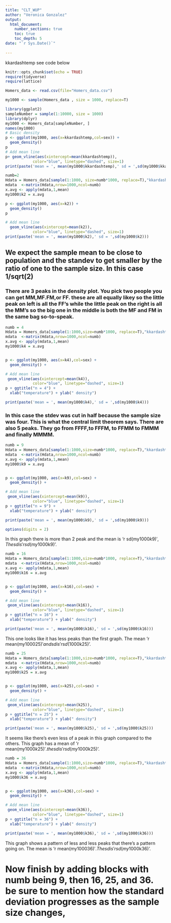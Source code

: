 ```yaml
---
title: "CLT_WUP"
author: "Veronica Gonzalez"
output: 
  html_document:
    number_sections: true
    toc: true
    toc_depth: 5
date: "`r Sys.Date()`"    
    
---
```


kkardashtemp  see code below

```r
knitr::opts_chunk$set(echo = TRUE)
require(tidyverse)
require(lattice)
```

```r
Homers_data <- read.csv(file="Homers_data.csv")

my1000 <- sample(Homers_data , size = 1000, replace=T)

```

```r

library(ggplot2)
sampleNumber = sample(1:10000, size = 1000)
library(dplyr)
my1000 <- Homers_data[sampleNumber, ]
names(my1000)
# Basic density
p <- ggplot(my1000, aes(x=kkardashtemp,col=sex)) + 
  geom_density()
p
# Add mean line
p+ geom_vline(aes(xintercept=mean(kkardashtemp)),
            color="blue", linetype="dashed", size=1)
print(paste('mean = ', mean(my1000$kkardashtemp),' sd = ',sd(my1000$kkardashtemp)))
```

```r
numb=2
Hdata = Homers_data[sample(1:1000, size=numb*1000, replace=T),"kkardashtemp"]
mdata  <-matrix(Hdata,nrow=1000,ncol=numb)
x.avg <- apply(mdata,1,mean)
my1000$k2 = x.avg

p <- ggplot(my1000, aes(x=k2)) + 
  geom_density() 
p

# Add mean line
  geom_vline(aes(xintercept=mean(k2)),
            color="blue", linetype="dashed", size=1)
print(paste('mean = ', mean(my1000$k2),' sd = ',sd(my1000$k2)))

```
## We expect the sample mean to be close to population and the standev to get smaller by the ratio of one to the sample size. In this case 1/sqrt(2)

### There are 3 peaks in the density plot. You pick two people you can get MM,MF.FM,or FF. these are all equally likey so the little peak on left is all the FF's while the little peak on the right is all the MM's so the big one in the middle is both the MF and FM in the same bag so-to-speak.  

```r
numb = 4
Hdata = Homers_data[sample(1:1000,size=numb*1000, replace=T),"kkardashtemp"]
mdata  <-matrix(Hdata,nrow=1000,ncol=numb)
x.avg <- apply(mdata,1,mean)
my1000$k4 = x.avg


p <- ggplot(my1000, aes(x=k4),col=sex) + 
  geom_density() +

# Add mean line
 geom_vline(aes(xintercept=mean(k4)),
            color="blue", linetype="dashed", size=1)
p + ggtitle("n = 4") +
  xlab("temperature") + ylab(" density")

print(paste('mean = ', mean(my1000$k4),' sd = ',sd(my1000$k4)))

```

### In this case the stdev was cut in half because the sample size was four. This is what the central limit theorem says. There are also 5 peaks. They go from FFFF,to FFFM, to FFMM to FMMM and finally MMMM.

```r
numb = 9
Hdata = Homers_data[sample(1:1000,size=numb*1000, replace=T),"kkardashtemp"]
mdata  <-matrix(Hdata,nrow=1000,ncol=numb)
x.avg <- apply(mdata,1,mean)
my1000$k9 = x.avg


p <- ggplot(my1000, aes(x=k9),col=sex) + 
  geom_density() +

# Add mean line
 geom_vline(aes(xintercept=mean(k9)),
            color="blue", linetype="dashed", size=1)
p + ggtitle("n = 9") +
  xlab("temperature") + ylab(" density")

print(paste('mean = ', mean(my1000$k9),' sd = ',sd(my1000$k9)))

```

```r
options(digits = 2)
```

In this graph there is more than 2 peak and the mean is 'r sd(my1000$k9)', The sd is 'r sd(my1000$k9)'.

```r
numb = 16
Hdata = Homers_data[sample(1:1000,size=numb*1000, replace=T),"kkardashtemp"]
mdata  <-matrix(Hdata,nrow=1000,ncol=numb)
x.avg <- apply(mdata,1,mean)
my1000$k16 = x.avg


p <- ggplot(my1000, aes(x=k16),col=sex) + 
  geom_density() +

# Add mean line
 geom_vline(aes(xintercept=mean(k16)),
            color="blue", linetype="dashed", size=1)
p + ggtitle("n = 16") +
  xlab("temperature") + ylab(" density")

print(paste('mean = ', mean(my1000$k16),' sd = ',sd(my1000$k16)))

```

This one looks like it has less peaks than the first graph. The mean 'r mean(my1000$25)' and sd is 'rsd(1000$k25)'.


```r
numb = 25
Hdata = Homers_data[sample(1:1000,size=numb*1000, replace=T),"kkardashtemp"]
mdata  <-matrix(Hdata,nrow=1000,ncol=numb)
x.avg <- apply(mdata,1,mean)
my1000$k25 = x.avg


p <- ggplot(my1000, aes(x=k25),col=sex) + 
  geom_density() +

# Add mean line
 geom_vline(aes(xintercept=mean(k25)),
            color="blue", linetype="dashed", size=1)
p + ggtitle("n = 25") +
  xlab("temperature") + ylab(" density")

print(paste('mean = ', mean(my1000$k25),' sd = ',sd(my1000$k25)))

```

It seems like there's even less of a peak in this graph compared to the others. This graph has a mean of 'r mean(my1000$k25)'. the sd is 'r sd(my1000$k25)'.

```r
numb = 36
Hdata = Homers_data[sample(1:1000,size=numb*1000, replace=T),"kkardashtemp"]
mdata  <-matrix(Hdata,nrow=1000,ncol=numb)
x.avg <- apply(mdata,1,mean)
my1000$k36 = x.avg


p <- ggplot(my1000, aes(x=k36),col=sex) + 
  geom_density() +

# Add mean line
 geom_vline(aes(xintercept=mean(k36)),
            color="blue", linetype="dashed", size=1)
p + ggtitle("n = 36") +
  xlab("temperature") + ylab(" density")

print(paste('mean = ', mean(my1000$k36),' sd = ',sd(my1000$k36)))

```

This graph shows a pattern of less and less peaks that there's a pattern going on. The mean is 'r mean(my1000$36)'. The sd is 'r sd(my1000$k36)'.

# Now finish by adding blocks with numb being 9, then 16, 25, and 36. be sure to mention how the standard deviation progresses as the sample size changes,